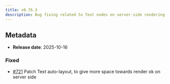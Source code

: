 ```yaml
---
title: v0.76.3
description: Bug fixing related to Text nodes on server-side rendering
---
```


## Metadata

- **Release date**: 2025-10-16

### Fixed

- [#721](https://github.com/InditexTech/weavejs/issues/721) Patch Text auto-layout, to give more space towards render ok on server side
